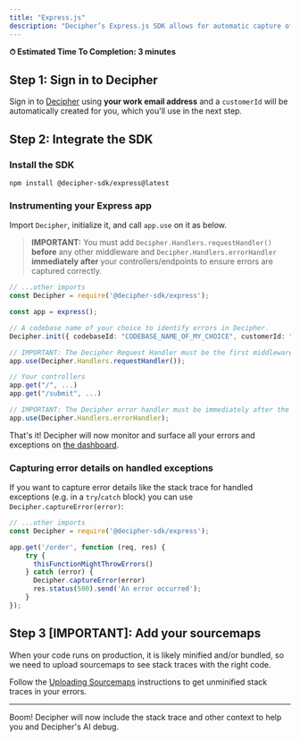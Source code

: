 ```yaml
---
title: "Express.js"
description: "Decipher’s Express.js SDK allows for automatic capture of errors including helpful details like logs and raw payload data."
---
```


<Check> **⏱ Estimated Time To Completion: 3 minutes**</Check>

## Step 1: Sign in to Decipher

Sign in to [Decipher](https://prod.getdecipher.com) using **your work email address** and a `customerId` will be automatically created for you, which you'll use in the next step.

## Step 2: Integrate the SDK

### Install the SDK

```shell Terminal
npm install @decipher-sdk/express@latest
```

### Instrumenting your Express app

Import `Decipher`, initialize it, and call `app.use` on it as below.

> **IMPORTANT:** You must add `Decipher.Handlers.requestHandler()` **before** any other middleware and `Decipher.Handlers.errorHandler` **immediately after** your controllers/endpoints to ensure errors are captured correctly.

```typescript app.ts
// ...other imports
const Decipher = require('@decipher-sdk/express');

const app = express();

// A codebase name of your choice to identify errors in Decipher.
Decipher.init({ codebaseId: "CODEBASE_NAME_OF_MY_CHOICE", customerId: "MY_CUSTOMER_ID_FROM_STEP_1"})

// IMPORTANT: The Decipher Request Handler must be the first middleware on the app.
app.use(Decipher.Handlers.requestHandler());

// Your controllers
app.get("/", ...)
app.get("/submit", ...)

// IMPORTANT: The Decipher error handler must be immediately after the controllers.
app.use(Decipher.Handlers.errorHandler);
```
That's it! Decipher will now monitor and surface all your errors and exceptions on [the dashboard](https://www.prod.getdecipher.com).

### Capturing error details on handled exceptions

If you want to capture error details like the stack trace for handled exceptions (e.g. in a `try`/`catch` block) you can use `Decipher.captureError(error)`:

```typescript app.ts
// ...other imports
const Decipher = require('@decipher-sdk/express');

app.get('/order', function (req, res) {
    try {
      thisFunctionMightThrowErrors()
    } catch (error) {
      Decipher.captureError(error)
      res.status(500).send('An error occurred');
    }
});
```

## Step 3 [IMPORTANT]: Add your sourcemaps
When your code runs on production, it is likely minified and/or bundled, so we need to upload sourcemaps to see stack traces with the right code.

Follow the [Uploading Sourcemaps](/sourcemaps) instructions to get unminified stack traces in your errors.

----

Boom! Decipher will now include the stack trace and other context to help you and Decipher's AI debug.